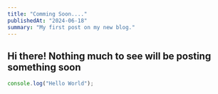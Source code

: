 ```yaml
---
title: "Comming Soon...."
publishedAt: "2024-06-18"
summary: "My first post on my new blog."
---
```


## Hi there! Nothing much to see will be posting something soon

```jsx
console.log("Hello World");
```
